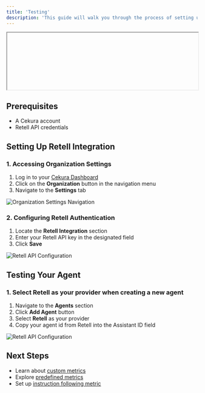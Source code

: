 ---
title: 'Testing'
description: 'This guide will walk you through the process of setting up and testing voice agents using Retell integration in Cekura. When creating a new agent, you can select Retell as your provider from the available options in the agent creation interface.'
---

<iframe
  width="100%"

  style={{ aspectRatio: '16 / 9' }}
  src="https://www.tella.tv/video/retell-integration-2al4/embed"
  frameborder="0"
  allow="accelerometer; autoplay; clipboard-write; encrypted-media; gyroscope; picture-in-picture"
  allowfullscreen
></iframe>

## Prerequisites
- A Cekura account
- Retell API credentials

## Setting Up Retell Integration

### 1. Accessing Organization Settings
1. Log in to your [Cekura Dashboard](https://dashboard.cekura.ai)
2. Click on the **Organization** button in the navigation menu
3. Navigate to the **Settings** tab

<img src="/images/org-button-click.png" alt="Organization Settings Navigation" />

### 2. Configuring Retell Authentication
1. Locate the **Retell Integration** section
2. Enter your Retell API key in the designated field
3. Click **Save**

<img src="/images/retell/1.png" alt="Retell API Configuration" />

## Testing Your Agent

### 1. Select Retell as your provider when creating a new agent

 1. Navigate to the **Agents** section
 2. Click **Add Agent** button
 3. Select **Retell** as your provider
 4. Copy your agent id from Retell into the Assistant ID field

<img src="/images/create-agent.png" alt="Retell API Configuration" />




## Next Steps
- Learn about [custom metrics](/documentation/key-concepts/metrics/custom-metrics)
- Explore [predefined metrics](/documentation/key-concepts/metrics/pre-defined-metrics)
- Set up [instruction following metric](/documentation/key-concepts/metrics/instruction-following-metric)